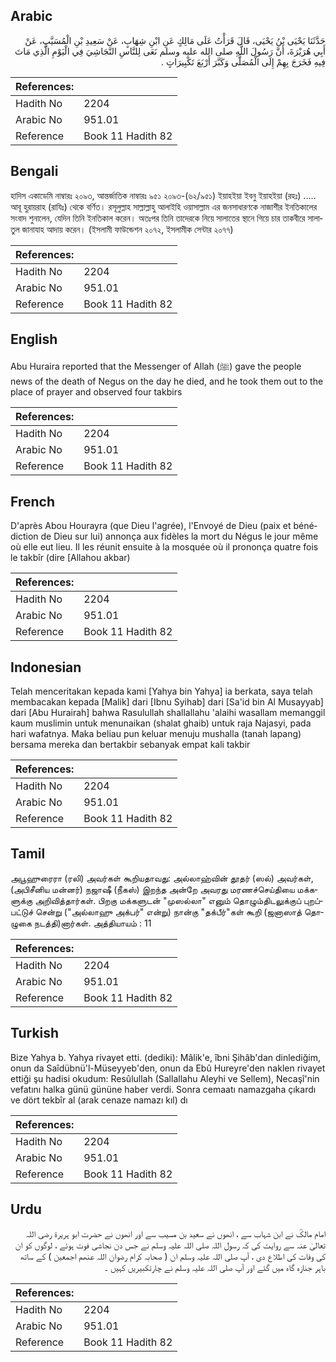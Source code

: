 ## Arabic


<div dir="rtl" lang="ar" style={{fontSize:'larger',backgroundColor:'#f8f9fa',padding:20}}>
حَدَّثَنَا يَحْيَى بْنُ يَحْيَى، قَالَ قَرَأْتُ عَلَى مَالِكٍ عَنِ ابْنِ شِهَابٍ، عَنْ سَعِيدِ بْنِ الْمُسَيَّبِ، عَنْ أَبِي هُرَيْرَةَ، أَنَّ رَسُولَ اللَّهِ صلى الله عليه وسلم نَعَى لِلنَّاسِ النَّجَاشِيَ فِي الْيَوْمِ الَّذِي مَاتَ فِيهِ فَخَرَجَ بِهِمْ إِلَى الْمُصَلَّى وَكَبَّرَ أَرْبَعَ تَكْبِيرَاتٍ ‏.‏
</div>
<div style={{backgroundColor:'#f8f9fa',padding:20, marginBottom: 10}}><table> <thead> <tr> <th>References:</th> <th></th> </tr> </thead> <tbody><tr><td>Hadith No</td><td>2204</td></tr><tr><td>Arabic No</td><td>951.01</td></tr><tr><td>Reference</td><td>Book 11 Hadith 82</td></tr></tbody></table></div>

## Bengali


<div dir="ltr" lang="bn" style={{fontSize:'larger',backgroundColor:'#f8f9fa',padding:20}}>
হাদিস একাডেমি নাম্বারঃ ২০৯৩, আন্তর্জাতিক নাম্বারঃ ৯৫১ ২০৯৩-(৬২/৯৫১) ইয়াহইয়া ইবনু ইয়াহইয়া (রহঃ) ..... আবূ হুরায়রাহ (রাযিঃ) থেকে বর্ণিত। রসূলুল্লাহ সাল্লাল্লাহু আলাইহি ওয়াসাল্লাম এর জনসাধারণকে নাজাশীর ইনতিকালের সংবাদ শুনালেন, যেদিন তিনি ইনতিকাল করেন। অতঃপর তিনি তাদেরকে নিয়ে সালাতের স্থানে গিয়ে চার তাকবীরে সালাতুল জানাযাহ আদায় করেন। (ইসলামী ফাউন্ডেশন ২০৭২, ইসলামীক সেন্টার ২০৭৭)
</div>
<div style={{backgroundColor:'#f8f9fa',padding:20, marginBottom: 10}}><table> <thead> <tr> <th>References:</th> <th></th> </tr> </thead> <tbody><tr><td>Hadith No</td><td>2204</td></tr><tr><td>Arabic No</td><td>951.01</td></tr><tr><td>Reference</td><td>Book 11 Hadith 82</td></tr></tbody></table></div>

## English


<div dir="ltr" lang="en" style={{fontSize:'larger',backgroundColor:'#f8f9fa',padding:20}}>
Abu Huraira reported that the Messenger of Allah (ﷺ) gave the people news of the death of Negus on the day he died, and he took them out to the place of prayer and observed four takbirs
</div>
<div style={{backgroundColor:'#f8f9fa',padding:20, marginBottom: 10}}><table> <thead> <tr> <th>References:</th> <th></th> </tr> </thead> <tbody><tr><td>Hadith No</td><td>2204</td></tr><tr><td>Arabic No</td><td>951.01</td></tr><tr><td>Reference</td><td>Book 11 Hadith 82</td></tr></tbody></table></div>

## French


<div dir="ltr" lang="fr" style={{fontSize:'larger',backgroundColor:'#f8f9fa',padding:20}}>
D'après Abou Hourayra (que Dieu l'agrée), l'Envoyé de Dieu (paix et bénédiction de Dieu sur lui) annonça aux fidèles la mort du Négus le jour même où elle eut lieu. Il les réunit ensuite à la mosquée où il prononça quatre fois le takbîr (dire [Allahou akbar)
</div>
<div style={{backgroundColor:'#f8f9fa',padding:20, marginBottom: 10}}><table> <thead> <tr> <th>References:</th> <th></th> </tr> </thead> <tbody><tr><td>Hadith No</td><td>2204</td></tr><tr><td>Arabic No</td><td>951.01</td></tr><tr><td>Reference</td><td>Book 11 Hadith 82</td></tr></tbody></table></div>

## Indonesian


<div dir="ltr" lang="id" style={{fontSize:'larger',backgroundColor:'#f8f9fa',padding:20}}>
Telah menceritakan kepada kami [Yahya bin Yahya] ia berkata, saya telah membacakan kepada [Malik] dari [Ibnu Syihab] dari [Sa'id bin Al Musayyab] dari [Abu Hurairah] bahwa Rasulullah shallallahu 'alaihi wasallam memanggil kaum muslimin untuk menunaikan (shalat ghaib) untuk raja Najasyi, pada hari wafatnya. Maka beliau pun keluar menuju mushalla (tanah lapang) bersama mereka dan bertakbir sebanyak empat kali takbir
</div>
<div style={{backgroundColor:'#f8f9fa',padding:20, marginBottom: 10}}><table> <thead> <tr> <th>References:</th> <th></th> </tr> </thead> <tbody><tr><td>Hadith No</td><td>2204</td></tr><tr><td>Arabic No</td><td>951.01</td></tr><tr><td>Reference</td><td>Book 11 Hadith 82</td></tr></tbody></table></div>

## Tamil


<div dir="ltr" lang="ta" style={{fontSize:'larger',backgroundColor:'#f8f9fa',padding:20}}>
அபூஹுரைரா (ரலி) அவர்கள் கூறியதாவது: அல்லாஹ்வின் தூதர் (ஸல்) அவர்கள், (அபிசீனிய மன்னர்) நஜாஷீ (நீகஸ்) இறந்த அன்றே அவரது மரணச்செய்தியை மக்களுக்கு அறிவித்தார்கள். பிறகு மக்களுடன் "முஸல்லா" எனும் தொழும்திடலுக்குப் புறப்பட்டுச் சென்று ("அல்லாஹு அக்பர்" என்று) நான்கு "தக்பீர்"கள் கூறி (ஜனாஸாத் தொழுகை நடத்தி)னார்கள். அத்தியாயம் : 11
</div>
<div style={{backgroundColor:'#f8f9fa',padding:20, marginBottom: 10}}><table> <thead> <tr> <th>References:</th> <th></th> </tr> </thead> <tbody><tr><td>Hadith No</td><td>2204</td></tr><tr><td>Arabic No</td><td>951.01</td></tr><tr><td>Reference</td><td>Book 11 Hadith 82</td></tr></tbody></table></div>

## Turkish


<div dir="ltr" lang="tr" style={{fontSize:'larger',backgroundColor:'#f8f9fa',padding:20}}>
Bize Yahya b. Yahya rivayet etti. (dediki): Mâlik'e, îbni Şihâb'dan dinlediğim, onun da Saîdübnü'l-Müseyyeb'den, onun da Ebû Hureyre'den naklen rivayet ettiği şu hadisi okudum: Resûlullah (Sallallahu Aleyhi ve Sellem), Necaşî'nin vefatını halka günü gününe haber verdi. Sonra cemaatı namazgaha çıkardı ve dört tekbîr al (arak cenaze namazı kıl) dı
</div>
<div style={{backgroundColor:'#f8f9fa',padding:20, marginBottom: 10}}><table> <thead> <tr> <th>References:</th> <th></th> </tr> </thead> <tbody><tr><td>Hadith No</td><td>2204</td></tr><tr><td>Arabic No</td><td>951.01</td></tr><tr><td>Reference</td><td>Book 11 Hadith 82</td></tr></tbody></table></div>

## Urdu


<div dir="rtl" lang="ur" style={{fontSize:'larger',backgroundColor:'#f8f9fa',padding:20}}>
امام مالکؒ نے ابن شہاب سے ، انھوں نے سعید بن مسیب سے اور انھوں نے حضرت ابو ہریرۃ رضی اللہ تعالیٰ عنہ سے روایت کی کہ رسول اللہ صلی اللہ علیہ وسلم نے جس دن نجاشی فوت ہوئے ، لوگوں کو ان کی وفات کی اطلاع دی ، آپ صلی اللہ علیہ وسلم ان ( صحابہ کرام رضوان اللہ عنھم اجمعین ) کے ساتھ باہر جنازہ گاہ میں گئے اور آپ صلی اللہ علیہ وسلم نے چارتکبیریں کہیں ۔
</div>
<div style={{backgroundColor:'#f8f9fa',padding:20, marginBottom: 10}}><table> <thead> <tr> <th>References:</th> <th></th> </tr> </thead> <tbody><tr><td>Hadith No</td><td>2204</td></tr><tr><td>Arabic No</td><td>951.01</td></tr><tr><td>Reference</td><td>Book 11 Hadith 82</td></tr></tbody></table></div>